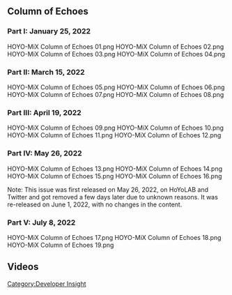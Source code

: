 {{CustomTabs
|namespace =
|tab1 = Overview
|tab2 = Gallery
}}
==Column of Echoes==
===Part I: January 25, 2022===
<gallery hideaddbutton="true" captionalign="center">
HOYO-MiX Column of Echoes 01.png
HOYO-MiX Column of Echoes 02.png
HOYO-MiX Column of Echoes 03.png
HOYO-MiX Column of Echoes 04.png
</gallery>

===Part II: March 15, 2022===
<gallery hideaddbutton="true" captionalign="center">
HOYO-MiX Column of Echoes 05.png
HOYO-MiX Column of Echoes 06.png
HOYO-MiX Column of Echoes 07.png
HOYO-MiX Column of Echoes 08.png
</gallery>

===Part III: April 19, 2022===
<gallery hideaddbutton="true" captionalign="center">
HOYO-MiX Column of Echoes 09.png
HOYO-MiX Column of Echoes 10.png
HOYO-MiX Column of Echoes 11.png
HOYO-MiX Column of Echoes 12.png
</gallery>

===Part IV: May 26, 2022===
<gallery hideaddbutton="true" captionalign="center">
HOYO-MiX Column of Echoes 13.png
HOYO-MiX Column of Echoes 14.png
HOYO-MiX Column of Echoes 15.png
HOYO-MiX Column of Echoes 16.png
</gallery>
Note: This issue was first released on May 26, 2022, on HoYoLAB and Twitter and got removed a few days later due to unknown reasons. It was re-released on June 1, 2022, with no changes in the content.

===Part V: July 8, 2022===
<gallery hideaddbutton="true" captionalign="center">
HOYO-MiX Column of Echoes 17.png
HOYO-MiX Column of Echoes 18.png
HOYO-MiX Column of Echoes 19.png
</gallery>

==Videos==
{{Transclude|Soundtrack/Media|Behind the Scenes}}
[[Category:Developer Insight]]